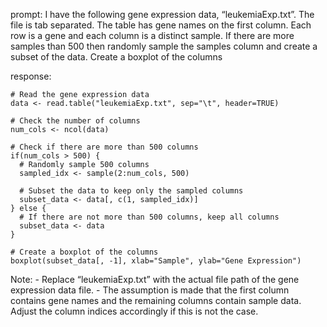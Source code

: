 prompt:
I have the following gene expression data, "leukemiaExp.txt". The file is tab separated. The table has gene names on the first column. Each row is a gene and each column is a distinct sample.  If there are more samples than 500 then randomly sample the samples column and create a subset of the data. Create a boxplot of the columns

response:
```
# Read the gene expression data
data <- read.table("leukemiaExp.txt", sep="\t", header=TRUE)

# Check the number of columns
num_cols <- ncol(data)

# Check if there are more than 500 columns
if(num_cols > 500) {
  # Randomly sample 500 columns
  sampled_idx <- sample(2:num_cols, 500)
  
  # Subset the data to keep only the sampled columns
  subset_data <- data[, c(1, sampled_idx)]
} else {
  # If there are not more than 500 columns, keep all columns
  subset_data <- data
}

# Create a boxplot of the columns
boxplot(subset_data[, -1], xlab="Sample", ylab="Gene Expression")
```
Note: 
- Replace "leukemiaExp.txt" with the actual file path of the gene expression data file.
- The assumption is made that the first column contains gene names and the remaining columns contain sample data. Adjust the column indices accordingly if this is not the case.
